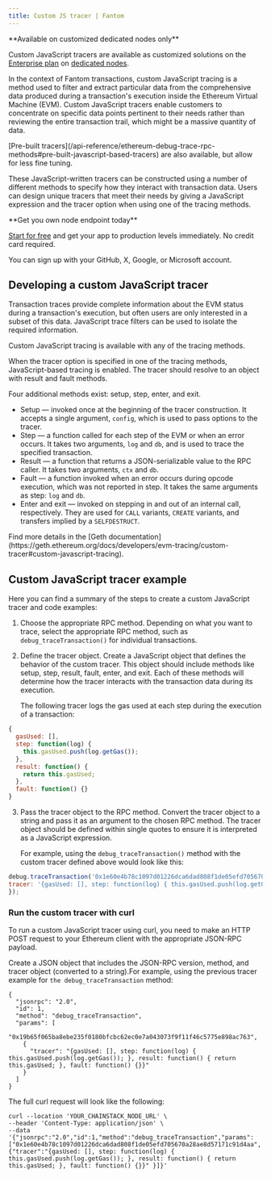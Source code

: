 ---
title: Custom JS tracer | Fantom
---

<Note>
**Available on customized dedicated nodes only**

Custom JavaScript tracers are available as customized solutions on the [Enterprise plan](https://chainstack.com/pricing/) on [dedicated nodes](/docs/dedicated-node).
</Note>


In the context of Fantom transactions, custom JavaScript tracing is a method used to filter and extract particular data from the comprehensive data produced during a transaction's execution inside the Ethereum Virtual Machine (EVM). Custom JavaScript tracers enable customers to concentrate on specific data points pertinent to their needs rather than reviewing the entire transaction trail, which might be a massive quantity of data.

<Note>
[Pre-built tracers](/api-reference/ethereum-debug-trace-rpc-methods#pre-built-javascript-based-tracers) are also available, but allow for less fine tuning.
</Note>


These JavaScript-written tracers can be constructed using a number of different methods to specify how they interact with transaction data. Users can design unique tracers that meet their needs by giving a JavaScript expression and the tracer option when using one of the tracing methods.

<Check>
**Get you own node endpoint today**

[Start for free](https://console.chainstack.com/) and get your app to production levels immediately. No credit card required.

You can sign up with your GitHub, X, Google, or Microsoft account.
</Check>


## Developing a custom JavaScript tracer

Transaction traces provide complete information about the EVM status during a transaction's execution, but often users are only interested in a subset of this data. JavaScript trace filters can be used to isolate the required information.

<Note>
Custom JavaScript tracing is available with any of the tracing methods.
</Note>


When the tracer option is specified in one of the tracing methods, JavaScript-based tracing is enabled. The tracer should resolve to an object with result and fault methods.

Four additional methods exist: setup, step, enter, and exit.

* Setup — invoked once at the beginning of the tracer construction. It accepts a single argument, `config`, which is used to pass options to the tracer.
* Step — a function called for each step of the EVM or when an error occurs. It takes two arguments, `log` and `db`, and is used to trace the specified transaction.
* Result — a function that returns a JSON-serializable value to the RPC caller. It takes two arguments, `ctx` and `db`.
* Fault — a function invoked when an error occurs during opcode execution, which was not reported in step. It takes the same arguments as step: `log` and `db`.
* Enter and exit — invoked on stepping in and out of an internal call, respectively. They are used for `CALL` variants, `CREATE` variants, and transfers implied by a `SELFDESTRUCT`.

<Note>
Find more details in the [Geth documentation](https://geth.ethereum.org/docs/developers/evm-tracing/custom-tracer#custom-javascript-tracing).
</Note>


## Custom JavaScript tracer example

Here you can find a summary of the steps to create a custom JavaScript tracer and code examples:

1. Choose the appropriate RPC method. Depending on what you want to trace, select the appropriate RPC method, such as `debug_traceTransaction()` for individual transactions.
2. Define the tracer object. Create a JavaScript object that defines the behavior of the custom tracer. This object should include methods like setup, step, result, fault, enter, and exit. Each of these methods will determine how the tracer interacts with the transaction data during its execution.

   The following tracer logs the gas used at each step during the execution of a transaction:

```javascript tracer
{
  gasUsed: [],
  step: function(log) {
    this.gasUsed.push(log.getGas());
  },
  result: function() {
    return this.gasUsed;
  },  
  fault: function() {}
}
```

3. Pass the tracer object to the RPC method. Convert the tracer object to a string and pass it as an argument to the chosen RPC method. The tracer object should be defined within single quotes to ensure it is interpreted as a JavaScript expression.

   For example, using the `debug_traceTransaction()` method with the custom tracer defined above would look like this:

```javascript debug_traceTransaction
debug.traceTransaction('0x1e60e4b78c1097d01226dca6dad808f1de05efd705670a28ae8d57171c91d4aa', {
tracer: '{gasUsed: [], step: function(log) { this.gasUsed.push(log.getGas()); }, result: function() { return this.gasUsed; }, fault: function() {}}'
});
```


### Run the custom tracer with curl

To run a custom JavaScript tracer using curl, you need to make an HTTP POST request to your Ethereum client with the appropriate JSON-RPC payload.

Create a JSON object that includes the JSON-RPC version, method, and tracer object (converted to a string).For example, using the previous tracer example for `the debug_traceTransaction` method:

```shell JSON object
{
  "jsonrpc": "2.0",
  "id": 1,
  "method": "debug_traceTransaction",
  "params": [
    "0x19b65f065ba8ebe235f0180bfcbc62ec0e7a043073f9f11f46c5775e898ac763",
    {
      "tracer": "{gasUsed: [], step: function(log) { this.gasUsed.push(log.getGas()); }, result: function() { return this.gasUsed; }, fault: function() {}}"
    }
  ]
}
```


The full curl request will look like the following:

```shell Custom tracer request
curl --location 'YOUR_CHAINSTACK_NODE_URL' \
--header 'Content-Type: application/json' \
--data '{"jsonrpc":"2.0","id":1,"method":"debug_traceTransaction","params":["0x1e60e4b78c1097d01226dca6dad808f1de05efd705670a28ae8d57171c91d4aa",{"tracer":"{gasUsed: [], step: function(log) { this.gasUsed.push(log.getGas()); }, result: function() { return this.gasUsed; }, fault: function() {}}" }]}'
```
